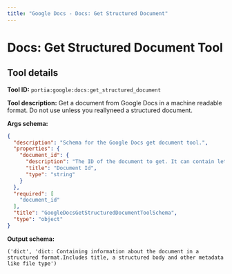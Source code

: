 ```yaml
---
title: "Google Docs - Docs: Get Structured Document"
---
```

<!-- WARNING: This file is auto-generated by generate_tool_docs.py. Do not edit manually. -->


# Docs: Get Structured Document Tool

<Intro />

## Tool details
**Tool ID:** `portia:google:docs:get_structured_document`

**Tool description:** Get a document from Google Docs in a machine readable format. Do not use unless you reallyneed a structured document.

**Args schema:**
```json
{
  "description": "Schema for the Google Docs get document tool.",
  "properties": {
    "document_id": {
      "description": "The ID of the document to get. It can contain letters, numbers, and some special characters.",
      "title": "Document Id",
      "type": "string"
    }
  },
  "required": [
    "document_id"
  ],
  "title": "GoogleDocsGetStructuredDocumentToolSchema",
  "type": "object"
}
```

**Output schema:**
```
('dict', 'dict: Containing information about the document in a structured format.Includes title, a structured body and other metadata like file type')
```
